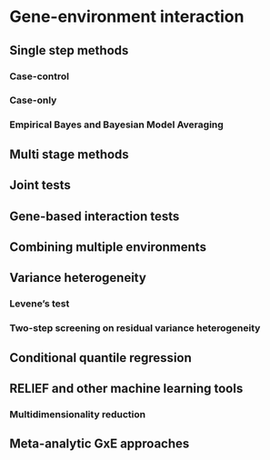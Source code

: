 # Gene-environment interaction

## Single step methods

### Case-control

### Case-only

### Empirical Bayes and Bayesian Model Averaging

## Multi stage methods

## Joint tests

## Gene-based interaction tests

## Combining multiple environments

## Variance heterogeneity

### Levene's test

### Two-step screening on residual variance heterogeneity

## Conditional quantile regression 

## RELIEF and other machine learning tools

### Multidimensionality reduction

## Meta-analytic GxE approaches
